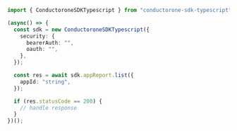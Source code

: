 ```typescript C1ApiAppV1AppReportServiceList.ts
import { ConductoroneSDKTypescript } from "conductorone-sdk-typescript";

(async() => {
  const sdk = new ConductoroneSDKTypescript({
    security: {
      bearerAuth: "",
      oauth: "",
    },
  });

  const res = await sdk.appReport.list({
    appId: "string",
  });

  if (res.statusCode == 200) {
    // handle response
  }
})();
```
